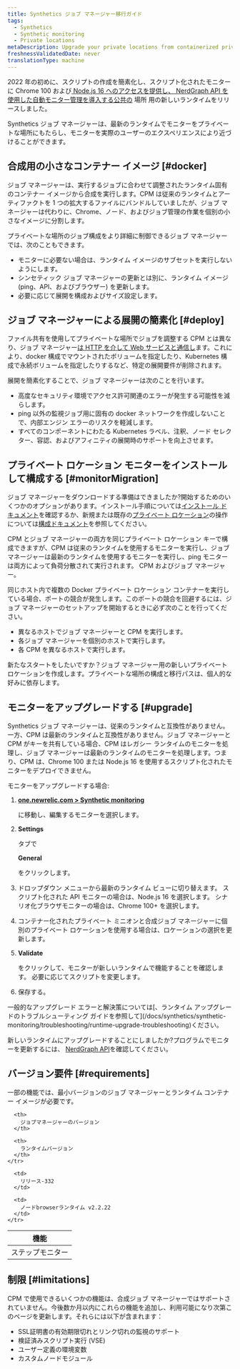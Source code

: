 ```yaml
---
title: Synthetics ジョブ マネージャー移行ガイド
tags:
  - Synthetics
  - Synthetic monitoring
  - Private locations
metaDescription: Upgrade your private locations from containerized private minion (CPM) to the synthetics job manager
freshnessValidatedDate: never
translationType: machine
---
```


2022 年の初めに、スクリプトの作成を簡素化し、スクリプト化されたモニターに Chrome 100 および[ Node.js 16](/docs/synthetics/synthetic-monitoring/using-monitors/new-runtime)[ へのアクセスを提供し、 NerdGraph API を使用した自動モニター管理を導入する公共の](/docs/apis/nerdgraph/examples/nerdgraph-synthetics-tutorial) 場所 用の新しいランタイムをリリースしました。

Synthetics ジョブ マネージャーは、最新のランタイムでモニターをプライベートな場所にもたらし、モニターを実際のユーザーのエクスペリエンスにより近づけることができます。

## 合成用の小さなコンテナー イメージ [#docker]

ジョブ マネージャーは、実行するジョブに合わせて調整されたランタイム固有のコンテナー イメージから合成を実行します。CPM は従来のランタイムとアーティファクトを 1 つの拡大するファイルにバンドルしていましたが、ジョブ マネージャーは代わりに、Chrome、ノード、およびジョブ管理の作業を個別の小さなイメージに分割します。

プライベートな場所のジョブ構成をより詳細に制御できるジョブ マネージャーでは、次のこともできます。

* モニターに必要ない場合は、ランタイム イメージのサブセットを実行しないようにします。
* シンセティック ジョブ マネージャーの更新とは別に、ランタイム イメージ (ping、API、およびブラウザー) を更新します。
* 必要に応じて展開を構成およびサイズ設定します。

## ジョブ マネージャーによる展開の簡素化 [#deploy]

ファイル共有を使用してプライベートな場所でジョブを調整する CPM とは異なり、ジョブ マネージャー[は HTTP を介して Web サービスと通信し](/docs/synthetics/synthetic-monitoring/private-locations/install-job-manager)ます。これにより、docker 構成でマウントされたボリュームを指定したり、Kubernetes 構成で永続ボリュームを指定したりするなど、特定の展開要件が削除されます。

展開を簡素化することで、ジョブ マネージャーは次のことを行います。

* 高度なセキュリティ環境でアクセス許可関連のエラーが発生する可能性を減らします。
* ping 以外の監視ジョブ用に固有の docker ネットワークを作成しないことで、内部エンジン エラーのリスクを軽減します。
* すべてのコンポーネントにわたる Kubernetes ラベル、注釈、ノード セレクター、容認、およびアフィニティの展開時のサポートを向上させます。

## プライベート ロケーション モニターをインストールして構成する [#monitorMigration]

ジョブ マネージャーをダウンロードする準備はできましたか?開始するためのいくつかのオプションがあります。インストール手順については[インストール ドキュメント](/docs/synthetics/synthetic-monitoring/private-locations/install-job-manager)を確認するか、新規または既存の[プライベート ロケーション](/docs/synthetics/synthetic-monitoring/private-locations/private-locations-overview-monitor-internal-sites-add-new-locations)の操作については[構成ドキュメント](/docs/synthetics/synthetic-monitoring/private-locations/job-manager-configuration)を参照してください。

CPM とジョブ マネージャーの両方を同じプライベート ロケーション キーで構成できますが、CPM は従来のランタイムを使用するモニターを実行し、ジョブ マネージャーは最新のランタイムを使用するモニターを実行し、ping モニターは両方によって負荷分散されて実行されます。 CPM およびジョブ マネージャー。

同じホスト内で複数の Docker プライベート ロケーション コンテナーを実行している場合、ポートの競合が発生します。このポートの競合を回避するには、ジョブ マネージャーのセットアップを開始するときに必ず次のことを行ってください。

* 異なるホストでジョブ マネージャーと CPM を実行します。
* 各ジョブ マネージャーを個別のホストで実行します。
* 各 CPM を異なるホストで実行します。

新たなスタートをしたいですか？ジョブ マネージャー用の新しいプライベート ロケーションを作成します。プライベートな場所の構成と移行パスは、個人的な好みに依存します。

## モニターをアップグレードする [#upgrade]

Synthetics ジョブ マネージャーは、従来のランタイムと互換性がありません。一方、CPM は最新のランタイムと互換性がありません。ジョブ マネージャーと CPM がキーを共有している場合、CPM はレガシー ランタイムのモニターを処理し、ジョブ マネージャーは最新のランタイムのモニターを処理します。つまり、CPM は、Chrome 100 または Node.js 16 を使用するスクリプト化されたモニターをデプロイできません。

モニターをアップグレードする場合:

1. <DoNotTranslate>**[one.newrelic.com > Synthetic monitoring](https://one.newrelic.com/synthetics-nerdlets)**</DoNotTranslate>

   に移動し、編集するモニターを選択します。

2. <DoNotTranslate>**Settings**</DoNotTranslate>

   タブで

   <DoNotTranslate>**General**</DoNotTranslate>

   をクリックします。

3. ドロップダウン メニューから最新のランタイム ビューに切り替えます。 スクリプト化された API モニターの場合は、Node.js 16 を選択します。 シナリオ化ブラウザモニターの場合は、Chrome 100+ を選択します。

4. コンテナー化されたプライベート ミニオンと合成ジョブ マネージャーに個別のプライベート ロケーションを使用する場合は、ロケーションの選択を更新します。

5. <DoNotTranslate>**Validate**</DoNotTranslate>

   をクリックして、モニターが新しいランタイムで機能することを確認します。 必要に応じてスクリプトを変更します。

6. 保存する。

<Callout variant="tip">
  一般的なアップグレード エラーと解決策については[、ランタイム アップグレードのトラブルシューティング ガイドを参照して](/docs/synthetics/synthetic-monitoring/troubleshooting/runtime-upgrade-troubleshooting)ください。
</Callout>

新しいランタイムにアップグレードすることにしましたか?プログラムでモニターを更新するには、 [NerdGraph API](/docs/apis/nerdgraph/examples/nerdgraph-synthetics-tutorial/#update-monitors)を確認してください。

## バージョン要件 [#requirements]

一部の機能では、最小バージョンのジョブ マネージャーとランタイム コンテナー イメージが必要です。

<table id="min-versions">
  <thead>
    <tr>
      <th>
        機能
      </th>

      <th>
        ジョブマネージャーのバージョン
      </th>

      <th>
        ランタイムバージョン
      </th>
    </tr>
  </thead>

  <tbody>
    <tr>
      <td>
        ステップモニター
      </td>

      <td>
        リリース-332
      </td>

      <td>
        ノードbrowserランタイム v2.2.22
      </td>
    </tr>
  </tbody>
</table>

## 制限 [#limitations]

CPM で使用できるいくつかの機能は、合成ジョブ マネージャーではサポートされていません。今後数か月以内にこれらの機能を追加し、利用可能になり次第このページを更新します。それらには以下が含まれます：

* SSL証明書の有効期限切れとリンク切れの監視のサポート
* 検証済みスクリプト実行 (VSE)
* ユーザー定義の環境変数
* カスタムノードモジュール